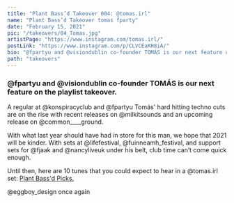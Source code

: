 ```yaml
---
title: "Plant Bass’d Takeover 004: @tomas.irl"
name: "Plant Bass’d Takeover tomas fparty"
date: "February 15, 2021"
pic: "/takeovers/04_Tomas.jpg"
artistPage: "https://www.instagram.com/tomas.irl/"
postLink: "https://www.instagram.com/p/CLVCEaKH8iA/"
bio: "@fpartyu and @visiondublin co-founder TOMÁS is our next feature on the playlist takeover."
path: "takeovers"
---
```


### @fpartyu and @visiondublin co-founder TOMÁS is our next feature on the playlist takeover.

A regular at @konspiracyclub and @fpartyu Tomás' hard hitting techno cuts are on the rise with recent releases on @milkitsounds and an upcoming release on @common\_\_\_\_ground.

With what last year should have had in store for this man, we hope that 2021 will be kinder. With sets at @lifefestival, @fuinneamh_festival, and support sets for @fjaak and @nancyliveuk under his belt, club time can’t come quick enough.

Until then, here are 10 tunes that you could expect to hear in a @tomas.irl set: <a role="button" class="btn btn-dark" href="https://open.spotify.com/playlist/5skAgzUfGmZLwrOPNLnGVf">Plant Bass'd Picks.</a>

@eggboy_design once again
